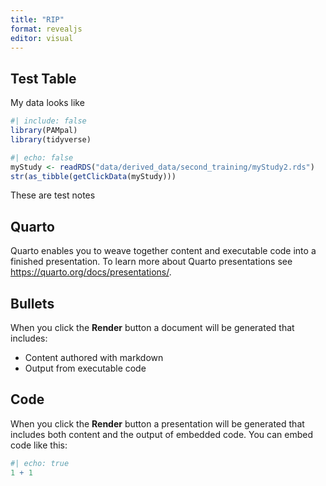 ```yaml
---
title: "RIP"
format: revealjs
editor: visual
---
```


## Test Table

My data looks like

```r
#| include: false
library(PAMpal)
library(tidyverse)
```

```r
#| echo: false
myStudy <- readRDS("data/derived_data/second_training/myStudy2.rds")
str(as_tibble(getClickData(myStudy)))
```

::: notes
These are test notes
:::

## Quarto

Quarto enables you to weave together content and executable code into a finished presentation. To learn more about Quarto presentations see <https://quarto.org/docs/presentations/>.

## Bullets

When you click the **Render** button a document will be generated that includes:

-   Content authored with markdown
-   Output from executable code

## Code

When you click the **Render** button a presentation will be generated that includes both content and the output of embedded code. You can embed code like this:

```r
#| echo: true
1 + 1
```
